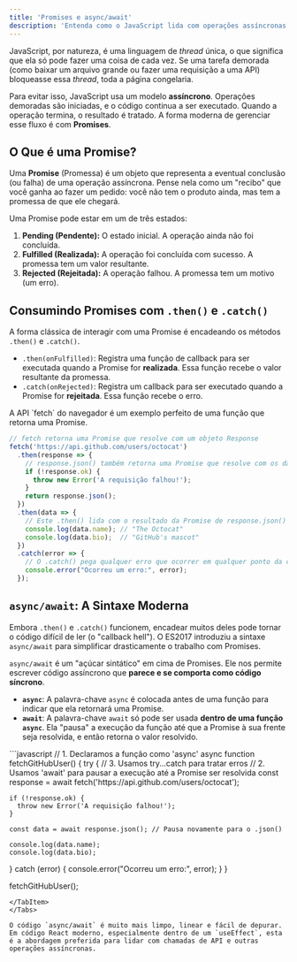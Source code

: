 ```yaml
---
title: 'Promises e async/await'
description: 'Entenda como o JavaScript lida com operações assíncronas usando Promises e a sintaxe async/await para escrever código limpo e legível.'
---
```



JavaScript, por natureza, é uma linguagem de _thread_ única, o que significa que ela só pode fazer uma coisa de cada vez. Se uma tarefa demorada (como baixar um arquivo grande ou fazer uma requisição a uma API) bloqueasse essa _thread_, toda a página congelaria.

Para evitar isso, JavaScript usa um modelo **assíncrono**. Operações demoradas são iniciadas, e o código continua a ser executado. Quando a operação termina, o resultado é tratado. A forma moderna de gerenciar esse fluxo é com **Promises**.

## O Que é uma Promise?

Uma **Promise** (Promessa) é um objeto que representa a eventual conclusão (ou falha) de uma operação assíncrona. Pense nela como um "recibo" que você ganha ao fazer um pedido: você não tem o produto ainda, mas tem a promessa de que ele chegará.

Uma Promise pode estar em um de três estados:

1.  **Pending (Pendente):** O estado inicial. A operação ainda não foi concluída.
2.  **Fulfilled (Realizada):** A operação foi concluída com sucesso. A promessa tem um valor resultante.
3.  **Rejected (Rejeitada):** A operação falhou. A promessa tem um motivo (um erro).

## Consumindo Promises com `.then()` e `.catch()`

A forma clássica de interagir com uma Promise é encadeando os métodos `.then()` e `.catch()`.

-   `.then(onFulfilled)`: Registra uma função de callback para ser executada quando a Promise for **realizada**. Essa função recebe o valor resultante da promessa.
-   `.catch(onRejected)`: Registra um callback para ser executado quando a Promise for **rejeitada**. Essa função recebe o erro.

<Card title="Exemplo com `fetch`">
A API `fetch` do navegador é um exemplo perfeito de uma função que retorna uma Promise.

```javascript
// fetch retorna uma Promise que resolve com um objeto Response
fetch('https://api.github.com/users/octocat')
  .then(response => {
    // response.json() também retorna uma Promise que resolve com os dados em JSON
    if (!response.ok) {
      throw new Error('A requisição falhou!');
    }
    return response.json();
  })
  .then(data => {
    // Este .then() lida com o resultado da Promise de response.json()
    console.log(data.name); // "The Octocat"
    console.log(data.bio);  // "GitHub's mascot"
  })
  .catch(error => {
    // O .catch() pega qualquer erro que ocorrer em qualquer ponto da cadeia
    console.error("Ocorreu um erro:", error);
  });
```
</Card>

## `async/await`: A Sintaxe Moderna

Embora `.then()` e `.catch()` funcionem, encadear muitos deles pode tornar o código difícil de ler (o "callback hell"). O ES2017 introduziu a sintaxe `async/await` para simplificar drasticamente o trabalho com Promises.

`async/await` é um "açúcar sintático" em cima de Promises. Ele nos permite escrever código assíncrono que **parece e se comporta como código síncrono**.

-   **`async`**: A palavra-chave `async` é colocada antes de uma função para indicar que ela retornará uma Promise.
-   **`await`**: A palavra-chave `await` só pode ser usada **dentro de uma função `async`**. Ela "pausa" a execução da função até que a Promise à sua frente seja resolvida, e então retorna o valor resolvido.

<Tabs>
<TabItem label="O Jeito `async/await`">
```javascript
// 1. Declaramos a função como 'async'
async function fetchGitHubUser() {
  try { // 3. Usamos try...catch para tratar erros
    // 2. Usamos 'await' para pausar a execução até a Promise ser resolvida
    const response = await fetch('https://api.github.com/users/octocat');

    if (!response.ok) {
      throw new Error('A requisição falhou!');
    }

    const data = await response.json(); // Pausa novamente para o .json()

    console.log(data.name);
    console.log(data.bio);

  } catch (error) {
    console.error("Ocorreu um erro:", error);
  }
}

fetchGitHubUser();
```
</TabItem>
</Tabs>

O código `async/await` é muito mais limpo, linear e fácil de depurar. Em código React moderno, especialmente dentro de um `useEffect`, esta é a abordagem preferida para lidar com chamadas de API e outras operações assíncronas.
